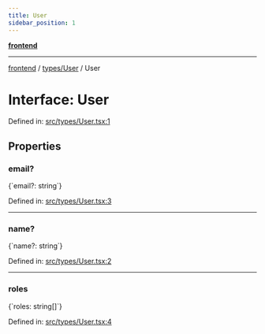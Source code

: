 ```yaml
---
title: User
sidebar_position: 1
---
```



[**frontend**](../../..)

***

[frontend](../../..) / [types/User](..) / User

# Interface: User

Defined in: [src/types/User.tsx:1](https://github.com/svsticky/CommitteeClash/blob/42e3ab31b18c9cdd65955be0ecd3ca0a2cb493b5/frontend/src/types/User.tsx#L1)

## Properties

### email?

<CodeBlock language="ts">
{`email?: string`}
</CodeBlock>

Defined in: [src/types/User.tsx:3](https://github.com/svsticky/CommitteeClash/blob/42e3ab31b18c9cdd65955be0ecd3ca0a2cb493b5/frontend/src/types/User.tsx#L3)

***

### name?

<CodeBlock language="ts">
{`name?: string`}
</CodeBlock>

Defined in: [src/types/User.tsx:2](https://github.com/svsticky/CommitteeClash/blob/42e3ab31b18c9cdd65955be0ecd3ca0a2cb493b5/frontend/src/types/User.tsx#L2)

***

### roles

<CodeBlock language="ts">
{`roles: string[]`}
</CodeBlock>

Defined in: [src/types/User.tsx:4](https://github.com/svsticky/CommitteeClash/blob/42e3ab31b18c9cdd65955be0ecd3ca0a2cb493b5/frontend/src/types/User.tsx#L4)

